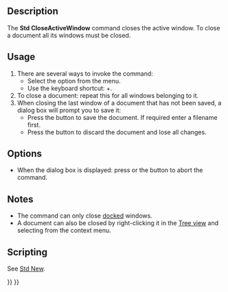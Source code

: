 <languages/>
<translate>

<!--T:8-->
{{Docnav
|[[Std_RecentFiles|RecentFiles]]
|[[Std_CloseAllWindows|CloseAllWindows]]
|[[Std_File_Menu|Std File Menu]]
|IconL=
|IconR=Std_CloseAllWindows.svg
|IconC=Freecad.svg
}}

<!--T:2-->
{{GuiCommand
|Name=Std CloseActiveWindow
|MenuLocation=File → Close
|Workbenches=All
|Shortcut={{KEY|Ctrl}}+{{KEY|F4}}
|SeeAlso=[[Std_CloseAllWindows|Std CloseAllWindows]]
}}

==Description== <!--T:3-->

<!--T:9-->
The '''Std CloseActiveWindow''' command closes the active window. To close a document all its windows must be closed.

==Usage== <!--T:6-->

<!--T:10-->
# There are several ways to invoke the command:
#* Select the {{MenuCommand|File → [[Image:Std_CloseActiveWindow.svg|16px]] Close}} option from the menu.
#* Use the keyboard shortcut: {{KEY|Ctrl}}+{{KEY|F4}}.
# To close a document: repeat this for all windows belonging to it.
# When closing the last window of a document that has not been saved, a dialog box will prompt you to save it:
#* Press the {{Button|Save}} button to save the document. If required enter a filename first.
#* Press the {{Button|Discard}} button to discard the document and lose all changes.

==Options== <!--T:11-->

<!--T:12-->
* When the dialog box is displayed: press {{KEY|Esc}} or the {{Button|Cancel}} button to abort the command.

==Notes== <!--T:13-->

<!--T:14-->
* The command can only close [[Std_ViewDockUndockFullscreen|docked]] windows.
* A document can also be closed by right-clicking it in the [[Tree_view|Tree view]] and selecting {{MenuCommand|Close document}} from the context menu.

==Scripting== <!--T:17-->

<!--T:21-->
See [[Std_New#Scripting|Std New]].


<!--T:20-->
{{Docnav
|[[Std_RecentFiles|RecentFiles]]
|[[Std_CloseAllWindows|CloseAllWindows]]
|[[Std_File_Menu|Std File Menu]]
|IconL=
|IconR=Std_CloseAllWindows.svg
|IconC=Freecad.svg
}}

</translate>
{{Std_Base_navi{{#translation:}}}}
{{Userdocnavi{{#translation:}}}}